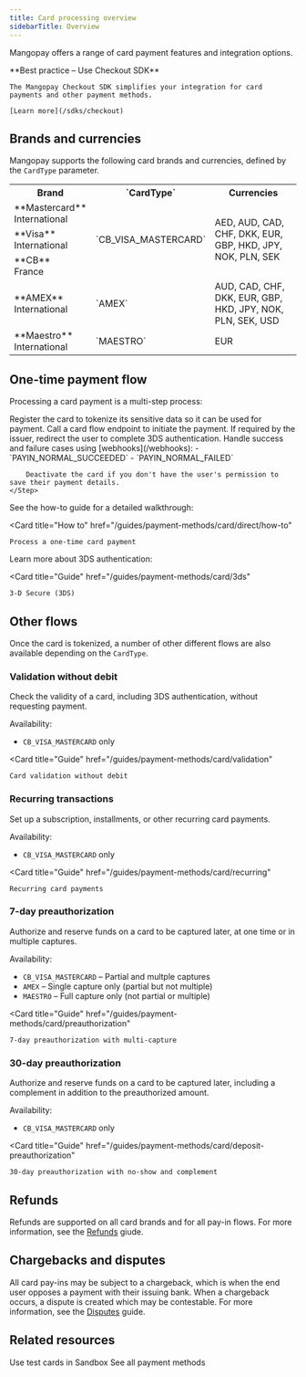 ```yaml
---
title: Card processing overview
sidebarTitle: Overview
---
```


Mangopay offers a range of card payment features and integration options.

<Check>
    **Best practice – Use Checkout SDK**

    The Mangopay Checkout SDK simplifies your integration for card payments and other payment methods.

    [Learn more](/sdks/checkout)
</Check>

## Brands and currencies

Mangopay supports the following card brands and currencies, defined by the `CardType` parameter.

<table>
    <tbody>
        <tr>
            <th class="header">Brand</th>
            <th class="header">`CardType`</th>
            <th class="header">Currencies</th>
        </tr>
        <tr>
            <td class="header header-normal-weight">**Mastercard**<br/>International</td>
            <td rowSpan="3" class="content">`CB_VISA_MASTERCARD`</td>
            <td rowSpan="3" class="content">AED, AUD, CAD, CHF, DKK, EUR, GBP, HKD, JPY, NOK, PLN, SEK</td>
        </tr>
        <tr>
            <td class="header header-normal-weight">**Visa**<br/>International</td>
        </tr>
        <tr>
            <td class="header header-normal-weight">**CB**<br/>France</td>
        </tr>
        <tr>
            <td class="header header-normal-weight">**AMEX**<br/>International</td>
            <td class="content">`AMEX`</td>
            <td class="content">AUD, CAD, CHF, DKK, EUR, GBP, HKD, JPY, NOK, PLN, SEK, USD</td>
        </tr>
        <tr>
            <td class="header header-normal-weight">**Maestro**<br/>International</td>
            <td class="content">`MAESTRO`</td>
            <td class="content">EUR</td>
        </tr>
    </tbody>
</table>

## One-time payment flow

Processing a card payment is a multi-step process: 

<Steps>
    <Step title="Tokenization">
        Register the card to tokenize its sensitive data so it can be used for payment.
    </Step>
    <Step title="Request">
        Call a card flow endpoint to initiate the payment.
    </Step>
    <Step title="Redirection">
        If required by the issuer, redirect the user to complete 3DS authentication.
    </Step>
    <Step title="Result">
        Handle success and failure cases using [webhooks](/webhooks): 
            - `PAYIN_NORMAL_SUCCEEDED`
            - `PAYIN_NORMAL_FAILED`
        
        Deactivate the card if you don't have the user's permission to save their payment details.
    </Step>
</Steps>

See the how-to guide for a detailed walkthrough:

<Card
    title="How to"
    href="/guides/payment-methods/card/direct/how-to"
>
    Process a one-time card payment
</Card>

Learn more about 3DS authentication: 

<Card 
    title="Guide" 
    href="/guides/payment-methods/card/3ds"
>
    3-D Secure (3DS) 
</Card>

## Other flows

Once the card is tokenized, a number of other different flows are also available depending on the `CardType`.

### Validation without debit

Check the validity of a card, including 3DS authentication, without requesting payment.

Availability: 
- `CB_VISA_MASTERCARD` only

<Card
    title="Guide"
    href="/guides/payment-methods/card/validation"
>
    Card validation without debit
</Card>

### Recurring transactions

Set up a subscription, installments, or other recurring card payments.

Availability: 
- `CB_VISA_MASTERCARD` only

<Card
    title="Guide"
    href="/guides/payment-methods/card/recurring"
>
    Recurring card payments
</Card>

### 7-day preauthorization

Authorize and reserve funds on a card to be captured later, at one time or in multiple captures.

Availability: 
- `CB_VISA_MASTERCARD` – Partial and multple captures
- `AMEX` – Single capture only (partial but not multiple)
- `MAESTRO` – Full capture only (not partial or multiple)

<Card
    title="Guide"
    href="/guides/payment-methods/card/preauthorization"
>
    7-day preauthorization with multi-capture
</Card>

### 30-day preauthorization

Authorize and reserve funds on a card to be captured later, including a complement in addition to the preauthorized amount.

Availability: 
- `CB_VISA_MASTERCARD` only

<Card
    title="Guide"
    href="/guides/payment-methods/card/deposit-preauthorization"
>
    30-day preauthorization with no-show and complement
</Card>


## Refunds

Refunds are supported on all card brands and for all pay-in flows. For more information, see the [Refunds](/guides/refunds) giude.

## Chargebacks and disputes

All card pay-ins may be subject to a chargeback, which is when the end user opposes a payment with their issuing bank. When a chargeback occurs, a dispute is created which may be contestable. For more information, see the [Disputes](/guides/disputes) guide.


## Related resources
<CardGroup>
<Card
    title="Test cards"
    href="/testing/payment-methods"
>
    Use test cards in Sandbox
</Card>
<Card
    title="Guide"
    href="/guides/payment-methods"
>
    See all payment methods
</Card>
</CardGroup>